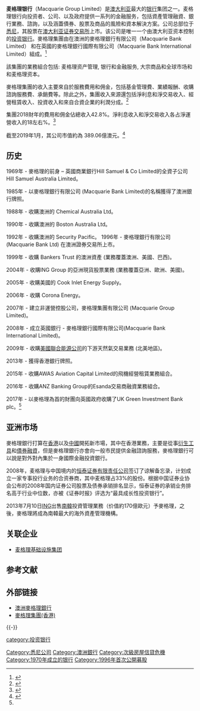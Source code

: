 {{noteTA
|1=zh-cn:澳大利亚;zh-hk:澳洲;
}}
{{Infobox_Company
|company_name   = 麥格理銀行
|company_logo   = [[File:Macquarie.gif|File:Macquarie.gif]] |image=(1)Commonwealth Bank Sydney-1.jpg|  company_type   = [[上市公司|上市公司]]| traded_as = {{ASX|MQG}}|
  company_slogan = Forward thinking|
  foundation     = {{start date and age|1970}}|
  location       = {{AUS}}[[悉尼|悉尼]]|
  key_people     = [[主席|主席]]：Shemara Wikramanayake <br />[[行政總裁|行政總裁]]：Shemara Wikramanayake|
  雇员人数  = |
  industry       = [[金融|金融]]|
  products       = [[投资银行|投资银行]]|
  revenue        = |
  net_income     =
|homepage       = [http://www.macquarie.com.au/ 麥格理銀行]
}}

'''麦格理银行'''（Macquarie Group Limited）是[[澳大利亚|澳大利亚]]最大的[[银行|银行]]集团之一。麦格理银行向投资者、公司、以及政府提供一系列的金融服务，包括資產管理融資、銀行業務、諮詢，以及涵蓋債券、股票及商品的風險和資本解決方案。公司总部位于[[悉尼|悉尼]]，其股票在[[澳大利亚证券交易所|澳大利亚证券交易所]]上市。该公司是唯一一个由澳大利亚资本控制的[[投资银行|投资银行]]。麥格理集團由在澳洲的麥格理銀行有限公司（Macquarie Bank Limited） 和在英國的麥格理銀行國際有限公司（Macquarie Bank International Limited）組成。<ref name=":0">{{Cite web|url=https://www.macquarie.com/au/about|title=麥格理銀行|accessdate=2019-01-14|author=|date=|website=www.macquarie.com|publisher=|language=en}}</ref>

該集團的業務組合包括: 麦格理资产管理, 银行和金融服务, 大宗商品和全球市场和和麦格理资本。

麥格理集團的收入主要來自於服務費用和佣金，包括基金管理費、業績報酬、收購諮詢服務費、承銷費等。除此之外，集團收入來源還包括淨利息和淨交易收入、經營租賃收入、投資收入和來自合資企業的利潤分成。<ref>{{Cite web|url=https://www.blog.61financial.com.au/61financial/macquarie-group-limited-asx-mqg|title=麥格理集團收入來源|accessdate=2019-01-14|author=|date=|website=61financial|publisher=|language=en}}</ref>

集團2018財年的費用和佣金佔總收入42.8%。淨利息收入和淨交易收入各占淨運營收入的18左右%。<ref>{{Cite web|url=https://static.macquarie.com/dafiles/Internet/mgl/global/shared/about/investors/results/2018/Macquarie-Group-FY18-Annual-Report.pdf?v=11|title=麦格理集团2018年报|accessdate=|author=|date=|publisher=}}</ref>

截至2019年1月，其公司市值約為 389.06億澳元。<ref>{{cite web |url=https://www.asx.com.au/asx/share-price-research/company/MQG |title=澳交所 - 麥格理集團|accessdate=2019-01-14|author=|date=|website=www.asx.com.au|publisher=澳交所}}</ref>

== 历史 ==
1969年 - 麥格理的前身 – 英國商業銀行Hill Samuel & Co Limited的全資子公司Hill Samuel Australia Limited。 

1985年 - 以麥格理銀行有限公司 (Macquarie Bank Limited)的名稱獲得了澳洲銀行牌照。 

1988年 - 收購澳洲的 Chemical Australia Ltd。 

1990年 - 收購澳洲的 Boston Australia Ltd。

1992年 - 收購澳洲的 Security Pacific。 1996年 - 麥格理銀行有限公司 (Macquarie Bank Ltd) 在澳洲證券交易所上市。

1999年 - 收購 Bankers Trust 的澳洲資產 (業務覆蓋澳洲、美國、巴西)。 

2004年 - 收購ING Group 的亞洲現貨股票業務 (業務覆蓋亞洲、歐洲、美國)。 

2005年 - 收購美國的 Cook Inlet Energy Supply。 

2006年 - 收購 Corona Energy。 

2007年 - 建立非運營控股公司，麥格理集團有限公司 (Macquarie Group Limited)。 

2008年 - 成立英國銀行 - 麥格理銀行國際有限公司(Macquarie Bank International Limited)。 

2009年 - 收購[[美國聯合能源公司|美國聯合能源公司]]的下游天然氣交易業務 (北美地區)。 

2013年 - 獲得香港銀行牌照。 

2015年 - 收購AWAS Aviation Capital Limited的飛機經營租賃業務組合。 

2016年 - 收購ANZ Banking Group的Esanda交易商融資業務組合。 

2017年 - 以麥格理為首的財團向英國政府收購了UK Green Investment Bank plc。<ref name=":0" />

==亚洲市场==
麥格理銀行打算在[[香港|香港]]以及[[中國|中國]]開拓新市場，其中在香港業務，主要是從事[[衍生工具|衍生工具]]和[[債券|債券]][[融資|融資]]，但是麥格理銀行亦會向一般市民提供金融諮詢服務，麥格理銀行可以說是對外對內集於一身國際金融投資銀行。

2008年，麦格理与中国境内的[[恒泰证券有限责任公司|恒泰证券有限责任公司]]签订了谅解备忘录，计划成立一家专事投行业务的合资券商，其中麦格理占33%的股份。根据中国证券业协会公布的2008年国内证券公司股票及债券承销排名显示，恒泰证券的承销业务排名高于行业中位数，亦被《证券时报》评选为“最具成长性投资银行”。

2013年7月10日[[ING|ING]]出售[[南韓|南韓]]投資管理業務（价值約170億歐元）予麥格理，之後，麥格理將成為南韓最大的海外資產管理機構。

== 关联企业 ==
* [[麦格理基础设施集团|麦格理基础设施集团]]

== 参考文献 ==
{{Reflist|30em}}

==外部链接==
*[http://www.macquarie.com.au 澳洲麥格理銀行]
*[http://www.macquarie.hk/mgl/hk 麥格理集團(香港)]

{{-}}
{{主要投资银行}}
{{S&P/ASX 50}}

[[Category:悉尼公司|Category:悉尼公司]]
[[Category:澳洲銀行|Category:澳洲銀行]]
[[category:投资银行|category:投资银行]]
[[Category:次級房屋信貸危機|Category:次級房屋信貸危機]]
[[Category:1970年成立的银行|Category:1970年成立的银行]]
[[Category:1996年首次公開募股|Category:1996年首次公開募股]]